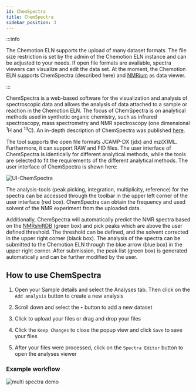 ```yaml
---
id: ChemSpectra
title: ChemSpectra
sidebar_position: 3
---
```


:::info

The Chemotion ELN supports the upload of many dataset formats.
The file size restriction is set by the admin of the Chemotion ELN instance and can be adjusted to your needs.
If open file formats are available, spectra viewers can visualize and edit the data set.
At the moment, the Chemotion ELN supports ChemSpectra (described here) and [NMRium](chemspectra/nmr#analysis-using-nmrium) as data viewer.

:::

ChemSpectra is a web-based software for the visualization and analysis of spectroscopic data
and allows the analysis of data attached to a sample or reaction in the Chemotion ELN.
The focus of ChemSpectra is on analytical methods used in synthetic organic chemistry,
such as infrared spectroscopy, mass spectrometry and NMR spectroscopy (one dimensional <sup>1</sup>H and <sup>13</sup>C). An in-depth description of ChemSpectra was published [here](https://doi.org/10.1186/s13321-020-00481-0).

The tool supports the open file formats JCAMP-DX (jdx) and mz(X)ML.
Furthermore, it can support RAW and FID files.
The user interface of ChemSpectra is identically for different analytical methods,
while the tools are selected to fit the requirements of the different analytical methods.
The user interface of ChemSpectra is shown here:

![UI-ChemSpectra](/img/spectra_editor.png)

The analysis-tools (peak picking, integration, multiplicity, reference) for the spectra
can be accessed through the toolbar in the upper left corner of the user interface (red box).
ChemSpectra can obtain the frequency and used solvent of the NMR experiment from the uploaded data.

Additionally, ChemSpectra will automatically predict the NMR spectra based on the
[NMRshiftDB](https://nmrshiftdb.nmr.uni-koeln.de) (green box) and pick peaks
which are above the user defined threshold. The threshold can be defined,
and the solvent corrected in the upper right corner (black box). The analysis of the spectra can be submitted to the Chemotion ELN through the blue arrow (blue box) in the upper right corner. After submission, the peak list (green box) is generated automatically and
can be further modified by the user.

## How to use ChemSpectra

1. Open your Sample details and select the Analyses tab. Then click on the `Add analysis` button to create a new analysis

2. Scroll down and select the `+` button to add a new dataset

3. Click to upload your files or drag and drop your files

4. Click the `Keep Changes` to close the popup view and click `Save` to save your files

5. After your files were processed, click on the `Spectra Editor` button to open the analyses viewer

### Example workflow

![multi spectra demo](/img/chemspectra/chemspectra-demo.gif)

